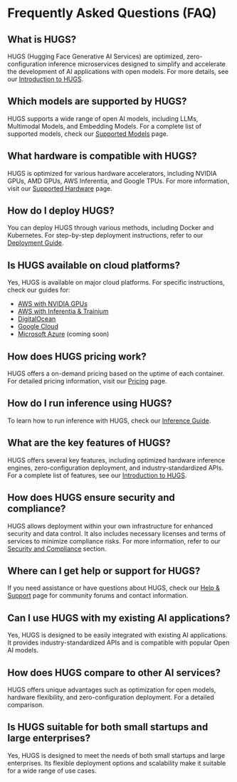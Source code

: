 # Frequently Asked Questions (FAQ)

## What is HUGS?

HUGS (Hugging Face Generative AI Services) are optimized, zero-configuration inference microservices designed to simplify and accelerate the development of AI applications with open models. For more details, see our [Introduction to HUGS](./index).

## Which models are supported by HUGS?

HUGS supports a wide range of open AI models, including LLMs, Multimodal Models, and Embedding Models. For a complete list of supported models, check our [Supported Models](./models) page.

## What hardware is compatible with HUGS?

HUGS is optimized for various hardware accelerators, including NVIDIA GPUs, AMD GPUs, AWS Inferentia, and Google TPUs. For more information, visit our [Supported Hardware](./hardware) page.

## How do I deploy HUGS?

You can deploy HUGS through various methods, including Docker and Kubernetes. For step-by-step deployment instructions, refer to our [Deployment Guide](./how-to/docker).

## Is HUGS available on cloud platforms?

Yes, HUGS is available on major cloud platforms. For specific instructions, check our guides for:

- [AWS with NVIDIA GPUs](./how-to/cloud/aws)
- [AWS with Inferentia & Trainium](./how-to/cloud/aws-inf2)
- [DigitalOcean](./how-to/cloud/digital-ocean)
- [Google Cloud](./how-to/cloud/gcp)
- [Microsoft Azure](./how-to/cloud/azure) (coming soon)

## How does HUGS pricing work?

HUGS offers a on-demand pricing based on the uptime of each container. For detailed pricing information, visit our [Pricing](./pricing) page.

## How do I run inference using HUGS?

To learn how to run inference with HUGS, check our [Inference Guide](./guides/inference).

## What are the key features of HUGS?

HUGS offers several key features, including optimized hardware inference engines, zero-configuration deployment, and industry-standardized APIs. For a complete list of features, see our [Introduction to HUGS](./index#key-features).

## How does HUGS ensure security and compliance?

HUGS allows deployment within your own infrastructure for enhanced security and data control. It also includes necessary licenses and terms of services to minimize compliance risks. For more information, refer to our [Security and Compliance](./index#key-features) section.

## Where can I get help or support for HUGS?

If you need assistance or have questions about HUGS, check our [Help & Support](./help) page for community forums and contact information.

## Can I use HUGS with my existing AI applications?

Yes, HUGS is designed to be easily integrated with existing AI applications. It provides industry-standardized APIs and is compatible with popular Open AI models.

## How does HUGS compare to other AI services?

HUGS offers unique advantages such as optimization for open models, hardware flexibility, and zero-configuration deployment. For a detailed comparison.

## Is HUGS suitable for both small startups and large enterprises?

Yes, HUGS is designed to meet the needs of both small startups and large enterprises. Its flexible deployment options and scalability make it suitable for a wide range of use cases.
